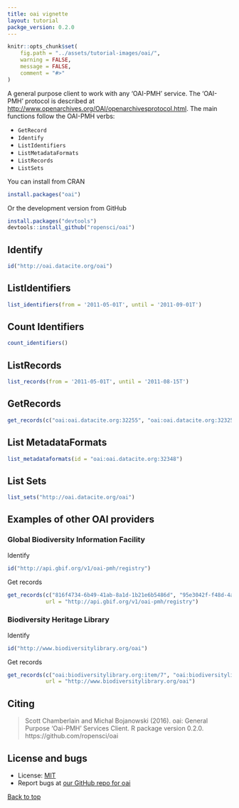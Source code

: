 ```yaml
---
title: oai vignette
layout: tutorial
packge_version: 0.2.0
---
```


```r
knitr::opts_chunk$set(
	fig.path = "../assets/tutorial-images/oai/",
	warning = FALSE,
	message = FALSE,
	comment = "#>"
)
```

A general purpose client to work with any 'OAI-PMH' service. The 'OAI-PMH' protocol is described at [http://www.openarchives.org/OAI/openarchivesprotocol.html](http://www.openarchives.org/OAI/openarchivesprotocol.html). The main functions follow the OAI-PMH verbs:

* `GetRecord`
* `Identify`
* `ListIdentifiers`
* `ListMetadataFormats`
* `ListRecords`
* `ListSets`

<section id="installation">

You can install from CRAN

```r
install.packages("oai")
```

Or the development version from GitHub

```r
install.packages("devtools")
devtools::install_github("ropensci/oai")
```

<section id="usage">

## Identify

```r
id("http://oai.datacite.org/oai")
```

## ListIdentifiers

```r
list_identifiers(from = '2011-05-01T', until = '2011-09-01T')
```

## Count Identifiers

```r
count_identifiers()
```

## ListRecords

```r
list_records(from = '2011-05-01T', until = '2011-08-15T')
```

## GetRecords

```r
get_records(c("oai:oai.datacite.org:32255", "oai:oai.datacite.org:32325"))
```

## List MetadataFormats

```r
list_metadataformats(id = "oai:oai.datacite.org:32348")
```

## List Sets

```r
list_sets("http://oai.datacite.org/oai")
```

## Examples of other OAI providers

### Global Biodiversity Information Facility

Identify

```r
id("http://api.gbif.org/v1/oai-pmh/registry")
```

Get records

```r
get_records(c("816f4734-6b49-41ab-8a1d-1b21e6b5486d", "95e3042f-f48d-4a04-8251-f755bebeced6"),
            url = "http://api.gbif.org/v1/oai-pmh/registry")
```

### Biodiversity Heritage Library

Identify

```r
id("http://www.biodiversitylibrary.org/oai")
```

Get records

```r
get_records(c("oai:biodiversitylibrary.org:item/7", "oai:biodiversitylibrary.org:item/9"),
            url = "http://www.biodiversitylibrary.org/oai")
```

<section id="citing">

## Citing

> Scott Chamberlain and Michal Bojanowski (2016). oai: General Purpose 'Oai-PMH' Services Client. R package
  version 0.2.0. https://github.com/ropensci/oai



<section id="license_bugs">

## License and bugs

* License: [MIT](http://opensource.org/licenses/MIT)
* Report bugs at [our GitHub repo for oai](https://github.com/ropensci/oai/issues?state=open)


[Back to top](#top)
